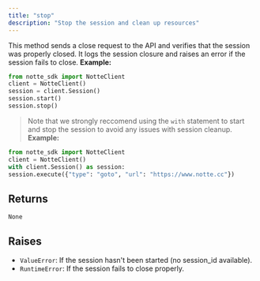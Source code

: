 ```yaml
---
title: "stop"
description: "Stop the session and clean up resources"
---
```



This method sends a close request to the API and verifies that the session
was properly closed. It logs the session closure and raises an error if
the session fails to close.
**Example:**
```python
from notte_sdk import NotteClient
client = NotteClient()
session = client.Session()
session.start()
session.stop()
```
> Note that we strongly reccomend using the `with` statement to start and stop the session to avoid any issues with session cleanup.
**Example:**
```python
from notte_sdk import NotteClient
client = NotteClient()
with client.Session() as session:
session.execute({"type": "goto", "url": "https://www.notte.cc"})
```


## Returns

`None`

## Raises

- `ValueError`: If the session hasn't been started (no session_id available).
- `RuntimeError`: If the session fails to close properly.
